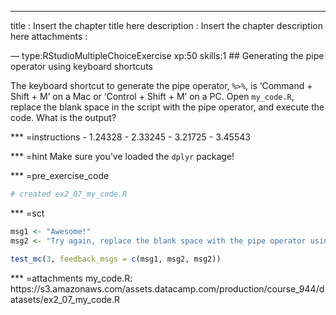 ---
title       : Insert the chapter title here
description : Insert the chapter description here
attachments :

--- type:RStudioMultipleChoiceExercise xp:50 skills:1
## Generating the pipe operator using keyboard shortcuts

The keyboard shortcut to generate the pipe operator, `%>%`, is 'Command + Shift + M' on a Mac or 'Control + Shift + M' on a PC. Open `my_code.R`, replace the blank space in the script with the pipe operator, and execute the code. What is the output? 

*** =instructions
- 1.24328
- 2.33245
- 3.21725
- 3.45543

*** =hint
Make sure you've loaded the `dplyr` package!

*** =pre_exercise_code
```r
# created ex2_07_my_code.R
```

*** =sct
```r
msg1 <- "Awesome!"
msg2 <- "Try again, replace the blank space with the pipe operator using the keyboard shortcut. Execute the code. What is the output?"

test_mc(3, feedback_msgs = c(msg1, msg2, msg2))
```

*** =attachments
my_code.R: https://s3.amazonaws.com/assets.datacamp.com/production/course_944/datasets/ex2_07_my_code.R
